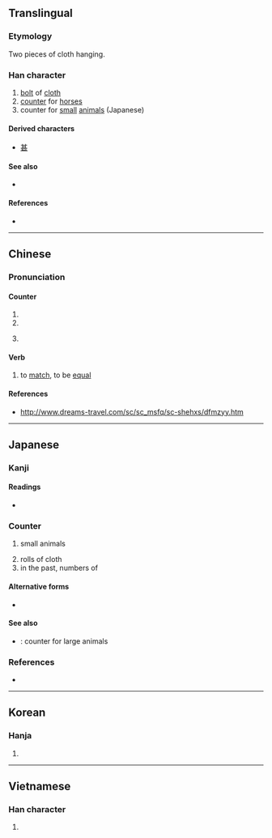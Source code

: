 {{character info/new}}
{{also|疋}}
==Translingual==

===Etymology===
{{Han etyl}}

{{liushu|p}} Two pieces of cloth hanging.

===Han character===
{{Han char|rn=23|rad=匸|as=02|sn=4|four=71711|canj=SC|ids=⿷匚儿}}

# [[bolt]] of [[cloth]]
# [[counter]] for [[horse]]s
# counter for [[small]] [[animal]]s (Japanese)

====Derived characters====
* [[甚]]

====See also====
* {{l|mul|四}}

====References====
* {{Han ref|kx=0154.360|dkj=02673|dj=0347.110|hdz=10081.060|uh=5339|ud=21305|bh=A4C7|bd=42183}}

----

==Chinese==
{{zh-forms|alt=疋}}

===Pronunciation===
{{zh-pron
|m=pǐ
|c=pat1
|mn=phit/zz:phek
|mc=y
|oc=y
|ma=Zh-pī.oga
|cat=n,cls
}}

====Counter====
{{zh-cls}}

# {{n-g|Measure word for [[horses]] and [[mules]]}}
# {{n-g|Measure word for rolls of [[cloth]]}}
# {{label|zh|Sichuanese}} {{n-g|Measure word for [[tile]]s and [[rib]] bones}}

====Verb====
{{zh-verb}}

# to [[match]], to be [[equal]]
#: {{zh-x|匹配|to match}}
#: {{zh-x|匹敌|to be equal}}

====References====
* http://www.dreams-travel.com/sc/sc_msfq/sc-shehxs/dfmzyy.htm

----

==Japanese==

===Kanji===
{{ja-kanji|grade=7|rs=匸02}}

====Readings====
* {{ja-readings|goon=[[ひち]] (hichi)|kanon=[[ひつ]] (hitsu)|on=[[ひき]] (hiki)|kun=[[たぐい]] (tagui), [[たぐう]] (taguu)}}

===Counter===
{{ja-pos|ひき|counter}}

# small animals
#: {{ja-usex|犬が'''一匹'''います。|いぬ が '''いっぴき''' います。|There is one dog.}}
# rolls of cloth
# in the past, numbers of {{ja-r|銭|せん}}

====Alternative forms====
* {{l|ja|疋}}

====See also====
* {{ja-r|頭|とう}}: counter for large animals

===References===
* {{R:Meikyo}}

----

==Korean==

===Hanja===
{{ko-hanja|hangeul=[[필]], [[목]]|rv=pil, mok|mr=p'il, mok}}

# {{defn|lang=ko|sort=匸02}}

----

==Vietnamese==

===Han character===
{{vi-hantu|[[thất]], [[sất]], [[sơ]], [[sớt]], [[sứt]], [[thớt]]|rs=匸02}}

# {{defn|lang=vi|sort=匸02}}